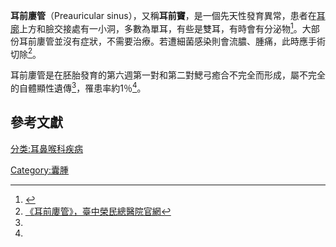 {{Infobox disease
 | Name           = Preauricular sinus and cyst
 | Image          = Preauricular sinus.jpg
 | Caption        = 
 | DiseasesDB     = 34576
 | ICD10          = {{ICD10|Q|18|1|q|10}} 
 | ICD9           = {{ICD9|744.4}}
 | ICDO           = 
 | OMIM           = 
 | MedlinePlus    = 003304
 | eMedicineSubj  =
 | eMedicineTopic = 
 | eMedicine_mult = 
 | MeshID         = 
}}
{{medical}}
'''耳前廔管'''（Preauricular sinus），又稱'''耳前竇'''，是一個先天性發育異常，患者在[[耳廓|耳廓]]上方和臉交接處有一小洞，多數為單耳，有些是雙耳，有時會有分泌物<ref name="高雄長庚">{{Cite web |url=http://www.peds.com.tw/html/front/bin/partprint.phtml?Part=HN&Category=&Style=2 |title=《耳前廔管(preauricular sinus)》，高雄長庚紀念醫院兒童外科官網 |access-date=2011-09-14 |archive-url=https://web.archive.org/web/20100424194400/http://www.peds.com.tw/html/front/bin/partprint.phtml?Part=HN&Category=&Style=2 |archive-date=2010-04-24 |dead-url=yes }}</ref>。大部份耳前廔管並沒有症狀，不需要治療。若遭細菌感染則會流膿、腫痛，此時應手術切除<ref name="臺中榮總">[http://www3.vghtc.gov.tw/ent/html/%E8%80%B3%E7%96%BE.htm 《耳前廔管》，臺中榮民總醫院官網]</ref>。

耳前廔管是在胚胎發育的第六週第一對和第二對鰓弓癒合不完全而形成，屬不完全的自體顯性遺傳<ref name="高雄長庚"/>，罹患率約1％<ref name="臺中榮總"/>。

==參考文獻==
{{reflist}}

[[分类:耳鼻喉科疾病|分类:耳鼻喉科疾病]]
[[Category:囊腫|Category:囊腫]]